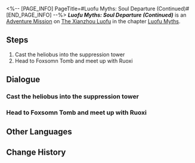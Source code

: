 <%-- [PAGE_INFO]
PageTitle=#Luofu Myths: Soul Departure (Continued)#
[END_PAGE_INFO] --%>
{{Stub|Dialogue.}}
{{Mission Infobox
|id            = 8015154
|title         = 
|image         = <!--Mission Luofu Myths Soul Departure (Continued).png-->
|type          = Adventure
|event_name    = 
|chapter       = Luofu Myths
|requirements  = 
* [[Adventure Mission]] ''[[Luofu Myths: Soul Departure]]'' completed
* [[Trailblaze Continuance]] ''[[Foxian Dream]]'' completed
|summary       = You have released the "wife," wishing them a short yet blissful life.<br />As per her request, you have returned the heliobus to the suppression tower in the Fyxestroll Garden.
|characters    = Ruoxi; Trailblazer
|startLocation = [[The Xianzhou Luofu]] - [[Fyxestroll Garden]]
|world         = The Xianzhou Luofu
|area          = Fyxestroll Garden
|prev          = Luofu Myths: Soul Departure
|next          = 
|rewards       = Credit*5,000
}}
'''''Luofu Myths: Soul Departure (Continued)''''' is an [[Adventure Mission]] on [[The Xianzhou Luofu]] in the chapter [[Luofu Myths]].

==Steps==
# Cast the heliobus into the suppression tower
# Head to Foxsomn Tomb and meet up with Ruoxi

<!--
==Gameplay Notes==

--><!--
==Trial Character==

-->
==Dialogue==
{{Stub Dialogue}}
{{Dialogue End}}

===Cast the heliobus into the suppression tower{{subst:void|<!--801515403-->}}===
{{Mission Description|type=adventure|location=Fyxestroll Garden|update|At the request of the "wife," you accompany it to the suppression tower in Fyxestroll Garden.}}
{{Dialogue Start}}
:{{tx}}
{{Dialogue End}}

===Head to Foxsomn Tomb and meet up with Ruoxi{{subst:void|<!--801515402-->}}===
{{Mission Description|type=adventure|location=Fyxestroll Garden|update|You are not a staff of the Ten-Lords Commission, therefore you can certainly manage this incident according to the inclinations of your own heart. You let go of the "wife," hoping that they will enjoy the rest of their brief life together in happiness.<br />After some time, the "wife" finds you again, perhaps in gratitude for your benevolence.}}
{{Dialogue Start}}
:{{tx}}
{{Dialogue End}}

==Other Languages==
{{Other Languages
|en   = Luofu Myths: Soul Departure (Continued)
|zhs  = 罗浮异闻•离魂记（续）
|zht  = 羅浮異聞•離魂記（續）
|ja   = 羅浮異聞・離魂記・続
|ko   = 나부 기문•육체를 떠난 혼의 이야기(속편)
|es   = Leyendas urbanas del Luofu: Experiencia extracorporal (continuación)
|fr   = Mythes du Luofu&nbsp;: Départ de l'âme (suite)
|ru   = Городские легенды Лофу: Внетелесный опыт (продолжение)
|th   = ตำนานพิศวงเมือง Luofu: วิญญาณที่หลุดลอย (ต่อ)
|vi   = Kỳ Bí Luofu - Ly Hồn Ký (Tiếp)
|de   = Legenden der Luofu: Außerkörperliche Erfahrung (Fortsetzung)
|id   = Legenda Urban Luofu: Pengalaman Keluar Tubuh (Lanjutan)
|pt   = Lendas do Luofu: Partida da Alma (Continuado)
}}

==Change History==
{{Change History|1.5}}
